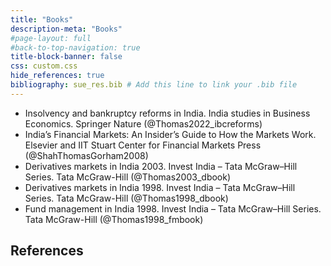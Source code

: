 ```yaml
---
title: "Books"
description-meta: "Books"
#page-layout: full
#back-to-top-navigation: true
title-block-banner: false
css: custom.css
hide_references: true
bibliography: sue_res.bib # Add this line to link your .bib file
---
```


- Insolvency and bankruptcy reforms in India. India studies in Business Economics. Springer Nature (@Thomas2022_ibcreforms)
- India's Financial Markets: An Insider's Guide to How the Markets Work. Elsevier and IIT Stuart Center for Financial Markets Press (@ShahThomasGorham2008)
- Derivatives markets in India 2003. Invest India – Tata McGraw–Hill Series. Tata McGraw-Hill (@Thomas2003_dbook)
- Derivatives markets in India 1998. Invest India – Tata McGraw–Hill Series. Tata McGraw-Hill (@Thomas1998_dbook)
- Fund management in India 1998. Invest India – Tata McGraw–Hill Series. Tata McGraw-Hill (@Thomas1998_fmbook)

## References

::: {#refs}
:::


